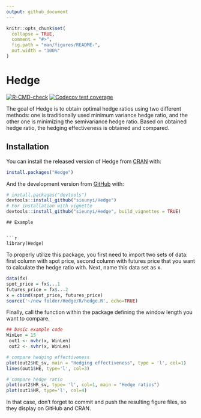 ```yaml
---
output: github_document
---
```


<!-- README.md is generated from README.Rmd. Please edit that file -->

```r
knitr::opts_chunk$set(
  collapse = TRUE,
  comment = "#>",
  fig.path = "man/figures/README-",
  out.width = "100%"
)
```

# Hedge

<!-- badges: start -->
[![R-CMD-check](https://github.com/sieunyi/Hedge/workflows/R-CMD-check/badge.svg)](https://github.com/sieunyi/Hedge/actions)
[![Codecov test coverage](https://codecov.io/gh/sieunyi/Hedge/branch/main/graph/badge.svg)](https://codecov.io/gh/sieunyi/Hedge?branch=main)
<!-- badges: end -->

The goal of Hedge is to obtain optimal hedge ratios using two different methods: one is traditionally used minimum variance hedge ratio, and the other one is minimizing the semivariance hedge ratio. Based on obtained hedge ratio, the hedging effectiveness is obtained and compared.  

## Installation

You can install the released version of Hedge from [CRAN](https://CRAN.R-project.org) with:

``` r
install.packages("Hedge")
```

And the development version from [GitHub](https://github.com/) with:

```r
# install.packages("devtools")
devtools::install_github("sieunyi/Hedge")
# For installation with vignette
devtools::install_github("sieunyi/Hedge", build_vignettes = TRUE)
```

```
## Example


```r
library(Hedge)

```

To properly utilize this package, you first need to import two sets of data: first column with spot price, second column with futures price that you want to calculate the hedge ratio with. Next, name this data set as x.  
```r
data(fx)
spot_price = fx$...1
futures_price = fx$...2
x = cbind(spot_price, futures_price)
source('~/new folder/Hedge/R/hedge.R', echo=TRUE)
```

Finally, call the function within the package defining the window length you want to compare. 
```r
## basic example code
WinLen = 15
 out1 <- mvhr(x, WinLen)
 out2 <- svhr(x, WinLen) 
```

```r
# compare hedging effectiveness
plot(out2$HE_sv, main = "Hedging effectiveness", type = 'l', col=1)
lines(out1$HE, type='l', col=3)

```
```r
# compare hedge ratio
plot(out2$HR_sv, type= 'l', col=1, main = "Hedge ratios")
plot(out1$HR, type='l', col=4)

```


In that case, don't forget to commit and push the resulting figure files, so they display on GitHub and CRAN.
